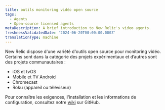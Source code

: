 ```yaml
---
title: outils monitoring vidéo open source
tags:
  - Agents
  - Open-source licensed agents
metaDescription: A brief introduction to New Relic's video agents.
freshnessValidatedDate: '2024-06-20T00:00:00.000Z'
translationType: machine
---
```


New Relic dispose d'une variété d'outils open source pour monitoring vidéo. Certains sont dans la catégorie des projets expérimentaux et d’autres sont des projets communautaires :

* iOS et tvOS
* Mobile et TV Android
* Chromecast
* Roku (appareil ou téléviseur)

Pour connaître les exigences, l'installation et les informations de configuration, consultez notre [wiki](https://github.com/newrelic-experimental/video-documentation/wiki) sur GitHub.